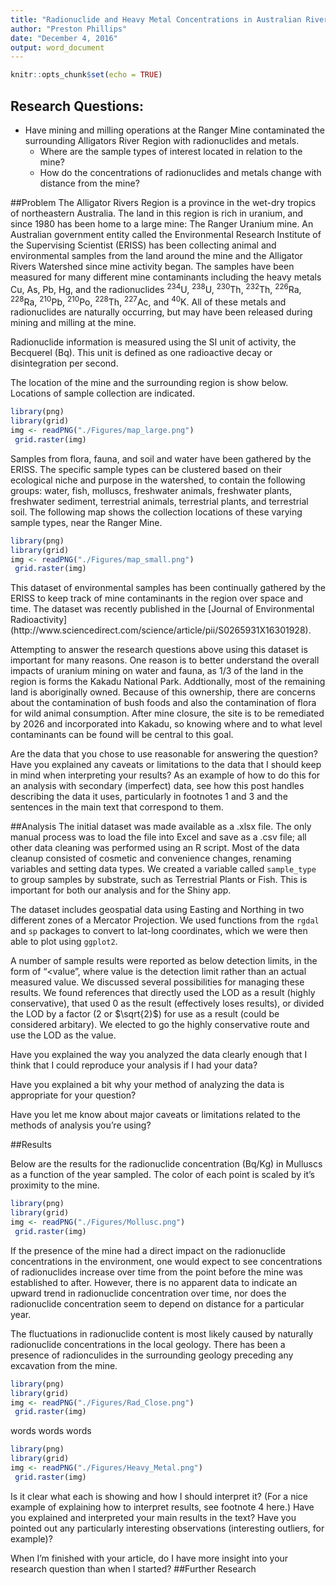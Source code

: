 ```yaml
---
title: "Radionuclide and Heavy Metal Concentrations in Australian Riverways"
author: "Preston Phillips"
date: "December 4, 2016"
output: word_document
---
```


```r
knitr::opts_chunk$set(echo = TRUE)
```

## Research Questions:
* Have mining and milling operations at the Ranger Mine contaminated the surrounding Alligators River Region with radionuclides and metals.
    + Where are the sample types of interest located in relation to the mine?
    + How do the concentrations of radionuclides and metals change with distance from the mine?

##Problem
The Alligator Rivers Region is a province in the wet-dry tropics of northeastern Australia. The land in this region is rich in uranium, and since 1980 has been home to a large mine: The Ranger Uranium mine. An Australian government entity called the Environmental Research Institute of the Supervising Scientist (ERISS) has been collecting animal and environmental samples from the land around the mine and the Alligator Rivers Watershed since mine activity began. The samples have been measured for many different mine contaminants including the heavy metals Cu, As, Pb, Hg, and the radionuclides ^234^U, ^238^U, ^230^Th, ^232^Th, ^226^Ra, ^228^Ra, ^210^Pb, ^210^Po, ^228^Th, ^227^Ac, and ^40^K.  All of these metals and radionuclides are naturally occurring, but may have been released during mining and milling at the mine.

Radionuclide information is measured using the SI unit of activity, the Becquerel (Bq).  This unit is defined as one radioactive decay or disintegration per second.

The location of the mine and the surrounding region is show below. Locations of sample collection are indicated.

```r
library(png)
library(grid)
img <- readPNG("./Figures/map_large.png")
 grid.raster(img)

```

Samples from flora, fauna, and soil and water have been gathered by the ERISS. The specific sample types can be clustered based on their ecological niche and purpose in the watershed, to contain the following groups: water, fish, molluscs, freshwater animals, freshwater plants, freshwater sediment, terrestrial animals, terrestrial plants, and terrestrial soil. The following map shows the collection locations of these varying sample types, near the Ranger Mine.

```r
library(png)
library(grid)
img <- readPNG("./Figures/map_small.png")
 grid.raster(img)

```

This dataset of environmental samples has been continually gathered by the ERISS to keep track of mine contaminants in the region over space and time. The dataset was recently published in the [Journal of Environmental Radioactivity] (http://www.sciencedirect.com/science/article/pii/S0265931X16301928). 

Attempting to answer the research questions above using this dataset is important for many reasons. One reason is to better understand the overall impacts of uranium mining on water and fauna, as 1/3 of the land in the region is forms the Kakadu National Park.  Addtionally, most of the remaining land is aboriginally owned. Because of this ownership, there are concerns about the contamination of bush foods and also the contamination of flora for wild animal consumption.  After mine closure, the site is to be remediated by 2026 and incorporated into Kakadu, so knowing where and to what level contaminants can be found will be central to this goal. 


Are the data that you chose to use reasonable for answering the question? 
Have you explained any caveats or limitations to the data that I should keep in mind when interpreting your results? As an example of how to do this for an analysis with secondary (imperfect) data, see how this post handles describing the data it uses, particularly in footnotes 1 and 3 and the sentences in the main text that correspond to them.

##Analysis
The initial dataset was made available as a .xlsx file.  The only manual process was to load the file into Excel and save as a .csv file; all other data cleaning was performed using an R script.  Most of the data cleanup consisted of cosmetic and convenience changes, renaming variables and setting data types.  We created a variable called ```sample_type``` to group samples by substrate, such as Terrestrial Plants or Fish.  This is important for both our analysis and for the Shiny app.

The dataset includes geospatial data using Easting and Northing in two different zones of a Mercator Projection.  We used functions from the ```rgdal``` and ```sp``` packages to convert to lat-long coordinates, which we were then able to plot using ```ggplot2```.  

A number of sample results were reported as below detection limits, in the form of "<value", where value is the detection limit rather than an actual measured value.  We discussed several possibilities for managing these results.  We found references that directly used the LOD as a result (highly conservative), that used 0 as the result (effectively loses results), or divided the LOD by a factor (2 or $\sqrt{2}$) for use as a result (could be considered arbitary).  We elected to go the highly conservative route and use the LOD as the value. 

Have you explained the way you analyzed the data clearly enough that I think that I could reproduce your analysis if I had your data? 

Have you explained a bit why your method of analyzing the data is appropriate for your question?

Have you let me know about major caveats or limitations related to the methods of analysis you’re using?

##Results

Below are the results for the radionuclide concentration (Bq/Kg) in Mulluscs as a function of the year sampled. The color of each point is scaled by it's proximity to the mine. 

```r
library(png)
library(grid)
img <- readPNG("./Figures/Mollusc.png")
 grid.raster(img)

```

If the presence of the mine had a direct impact on the radionuclide concentrations in the environment, one would expect to see concentrations of radionuclides increase over time from the point before the mine was established to after. However, there is no apparent data to indicate an upward trend in radionuclide concentration over time, nor does the radionuclide concentration seem to depend on distance for a particular year. 

The fluctuations in radionuclide content is most likely caused by naturally radionuclide concentrations in the local geology. There has been a presence of radionculides in the surrounding geology preceding any excavation from the mine. 

```r
library(png)
library(grid)
img <- readPNG("./Figures/Rad_Close.png")
 grid.raster(img)

```
words words words

```r
library(png)
library(grid)
img <- readPNG("./Figures/Heavy_Metal.png")
 grid.raster(img)

```



Is it clear what each is showing and how I should interpret it? (For a nice example of explaining how to interpret results, see footnote 4 here.) Have you explained and interpreted your main results in the text? Have you pointed out any particularly interesting observations (interesting outliers, for example)?

When I’m finished with your article, do I have more insight into your research question than when I started?
##Further Research



